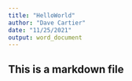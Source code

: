 ```yaml
---
title: "HelloWorld"
author: "Dave Cartier"
date: "11/25/2021"
output: word_document
---
```


## This is a markdown file
